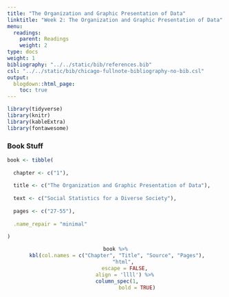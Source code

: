 ```yaml
---
title: "The Organization and Graphic Presentation of Data"
linktitle: "Week 2: The Organization and Graphic Presentation of Data"
menu:
  readings:
    parent: Readings
    weight: 2
type: docs
weight: 1
bibliography: "../../static/bib/references.bib"
csl: "../../static/bib/chicago-fullnote-bibliography-no-bib.csl"
output:
  blogdown::html_page:
    toc: true
---
```


```r
library(tidyverse)
library(knitr)
library(kableExtra)
library(fontawesome)
```

### Book Stuff
```r
book <- tibble(
  
  chapter <- c("1"),
  
  title <- c("The Organization and Graphic Presentation of Data"),
  
  text <- c("Social Statistics for a Diverse Society"),
  
  pages <- c("27-55"),
  
  .name_repair = "minimal"
  
)
```

<center>
```r
book %>%
  kbl(col.names = c("Chapter", "Title", "Source", "Pages"), 
      "html", 
      escape = FALSE,
      align = 'llll') %>%
  column_spec(1, 
              bold = TRUE)
```
</center>
